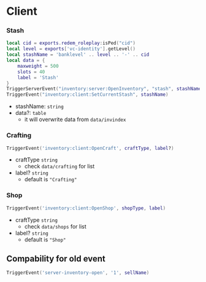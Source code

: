 # Client

### Stash
```lua
local cid = exports.redem_roleplay:isPed("cid")
local level = exports['vc-identity'].getLevel()
local stashName = 'banklevel' .. level .. '-' .. cid
local data = {
    maxweight = 500
    slots = 40
    label = 'Stash'
}
TriggerServerEvent("inventory:server:OpenInventory", "stash", stashName, data)
TriggerEvent("inventory:client:SetCurrentStash", stashName)
```
- stashName: `string`
- data?: `table`
    - it will overwrite data from `data/invindex`

### Crafting
```lua
TriggerEvent('inventory:client:OpenCraft', craftType, label?)
```
- craftType `string`
    - check `data/crafting` for list
- label? `string`
    - default is `"Crafting"`

### Shop
```lua
TriggerEvent('inventory:client:OpenShop', shopType, label)
```
- craftType `string`
    - check `data/shops` for list
- label? `string`
    - default is `"Shop"`


## Compability for old event
```lua
TriggerEvent('server-inventory-open', '1', sellName)
```